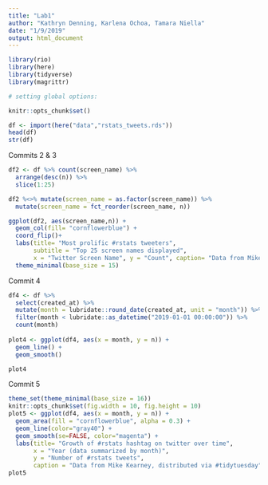 ```yaml
---
title: "Lab1"
author: "Kathryn Denning, Karlena Ochoa, Tamara Niella"
date: "1/9/2019"
output: html_document
---
```

```r

library(rio)
library(here)
library(tidyverse)
library(magrittr)

# setting global options: 

knitr::opts_chunk$set()

```

```r
df <- import(here("data","rstats_tweets.rds"))
head(df)
str(df)
```

Commits 2 & 3
```r
df2 <- df %>% count(screen_name) %>%
  arrange(desc(n)) %>% 
  slice(1:25)

df2 %<>% mutate(screen_name = as.factor(screen_name)) %>%  
  mutate(screen_name = fct_reorder(screen_name, n))

ggplot(df2, aes(screen_name,n)) + 
  geom_col(fill= "cornflowerblue") +
  coord_flip()+
  labs(title= "Most prolific #rstats tweeters", 
       subtitle = "Top 25 screen names displayed", 
       x = "Twitter Screen Name", y = "Count", caption= "Data from Mike Kearny, distributed via #tidytuesday")+
  theme_minimal(base_size = 15)

```

Commit 4
```r
df4 <- df %>%
  select(created_at) %>% 
  mutate(month = lubridate::round_date(created_at, unit = "month")) %>% 
  filter(month < lubridate::as_datetime("2019-01-01 00:00:00")) %>% 
  count(month)
  
plot4 <- ggplot(df4, aes(x = month, y = n)) + 
  geom_line() +
  geom_smooth()

plot4

```

Commit 5
```r
theme_set(theme_minimal(base_size = 16))
knitr::opts_chunk$set(fig.width = 10, fig.height = 10) 
plot5 <- ggplot(df4, aes(x = month, y = n)) + 
  geom_area(fill = "cornflowerblue", alpha = 0.3) +
  geom_line(color="gray40") +
  geom_smooth(se=FALSE, color="magenta") +
  labs(title= "Growth of #rstats hashtag on twitter over time", 
       x = "Year (data summarized by month)", 
       y = "Number of #rstats tweets",
       caption = "Data from Mike Kearney, distributed via #tidytuesday")
plot5
```

